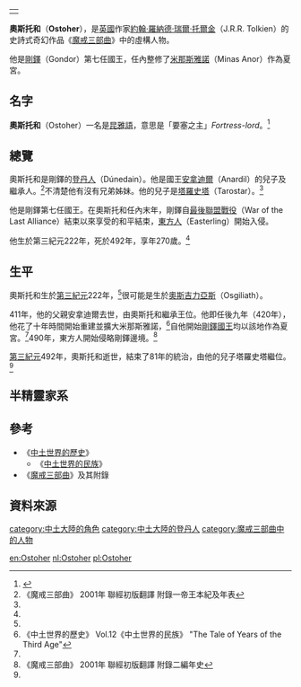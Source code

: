 {|align=right
|-
|{{Tolkienchar |
image_character = |
image_caption = |
Book(s) = 《[[魔戒|魔戒三部曲]]》<br/>《[[中土世界的歷史|中土世界的歷史]]》 |
character_name = 奧斯托和 |
character_alias = |
character_title = [[剛鐸國王|剛鐸國王]] |
character_race = [[人類_(中土大陸)|人類]] |
character_nation = [[登丹人|登丹人]] |
character_culture = [[伊蘭迪爾家族|伊蘭迪爾家族]]；[[安那瑞安家族|安那瑞安家系]] |
character_gender = 男性 |
character_realm = [[剛鐸|剛鐸]] |
character_sub_realm = |
character_lifespan = 第三紀元222年 - [[第三紀元|第三紀元]]492年<ref name=autogenerated1>《中土世界的歷史》 Vol.12《中土世界的民族》 "The Heirs of Elendil"</ref> |
character_weapon = | 
}}
|}
'''奧斯托和'''（'''Ostoher'''），是[[英國|英國]]作家[[約翰·羅納德·瑞爾·托爾金|約翰·羅納德·瑞爾·托爾金]]（J.R.R. Tolkien）的史詩式奇幻作品《[[魔戒|魔戒三部曲]]》中的虛構人物。

他是[[剛鐸|剛鐸]]（Gondor）第七任國王，任內整修了[[米那斯雅諾|米那斯雅諾]]（Minas Anor）作為夏宮。

==名字==
'''奧斯托和'''（Ostoher）一名是[[昆雅語|昆雅語]]，意思是「要塞之主」''Fortress-lord''。<ref>{{Cite web |url=http://www.tuckborough.net/gondorians.html#Ostoher |title=Thain's Book: Ostoher |access-date=2011-11-26 |archive-date=2011-10-16 |archive-url=https://web.archive.org/web/20111016221058/http://www.tuckborough.net/gondorians.html#Ostoher |dead-url=yes }}</ref>

==總覽==
奧斯托和是剛鐸的[[登丹人|登丹人]]（Dúnedain）。他是國王[[安拿迪爾|安拿迪爾]]（Anardil）的兒子及繼承人。<ref name=autogenerated2>《魔戒三部曲》 2001年 聯經初版翻譯 附錄一帝王本紀及年表</ref>不清楚他有沒有兄弟姊妹。他的兒子是[[羅曼達希爾一世|塔羅史塔]]（Tarostar）。<ref name=autogenerated2 />

他是剛鐸第七任國王。在奧斯托和任內末年，剛鐸自[[最後聯盟戰役|最後聯盟戰役]]（War of the Last Alliance）結束以來享受的和平結束，[[東方人|東方人]]（Easterling）開始入侵。

他生於第三紀元222年，死於492年，享年270歲。<ref name=autogenerated1 />　

==生平==
奧斯托和生於[[第三紀元|第三紀元]]222年，<ref name=autogenerated1 />很可能是生於[[奧斯吉力亞斯|奧斯吉力亞斯]]（Osgiliath）。

411年，他的父親安拿迪爾去世，由奧斯托和繼承王位。他即任後九年（420年），他花了十年時間開始重建並擴大米那斯雅諾，<ref>《中土世界的歷史》 Vol.12《中土世界的民族》 "The Tale of Years of the Third Age"</ref>自他開始[[剛鐸國王|剛鐸國王]]均以該地作為夏宮。<ref name=autogenerated2 />490年，東方人開始侵略剛鐸邊境。<ref>《魔戒三部曲》 2001年 聯經初版翻譯 附錄二編年史</ref>

[[第三紀元|第三紀元]]492年，奧斯托和逝世，結束了81年的統治，由他的兒子塔羅史塔繼位。<ref name=autogenerated2 />

==半精靈家系==
{{半精靈家系}}

==參考==
*《[[中土世界的歷史|中土世界的歷史]]》
**《[[中土世界的民族|中土世界的民族]]》
*《[[魔戒|魔戒三部曲]]》及其附錄

==資料來源==
{{reflist}}

{{剛鐸國王|[[安拿迪爾|安拿迪爾]]|[[羅曼達希爾一世|塔羅史塔]]|}}

[[category:中土大陸的角色|category:中土大陸的角色]]
[[category:中土大陸的登丹人|category:中土大陸的登丹人]]
[[category:魔戒三部曲中的人物|category:魔戒三部曲中的人物]]

[[en:Ostoher|en:Ostoher]]
[[nl:Ostoher|nl:Ostoher]]
[[pl:Ostoher|pl:Ostoher]]